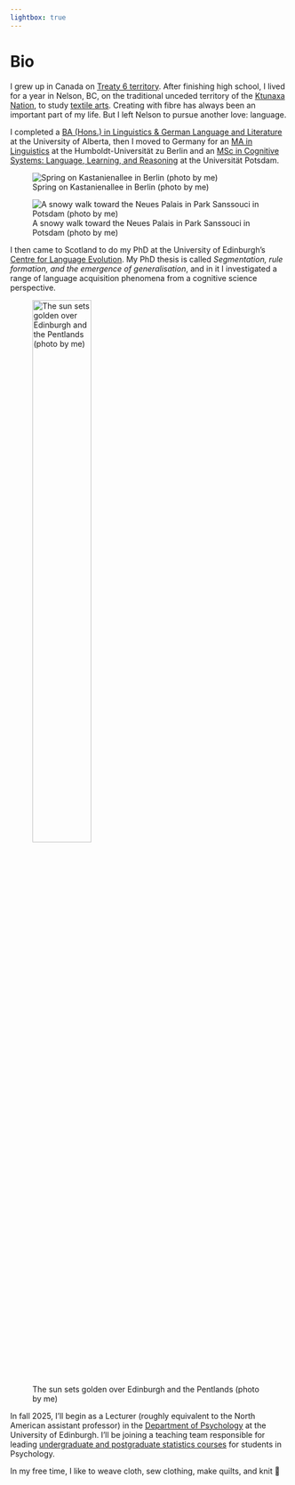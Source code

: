 ```yaml
---
lightbox: true
---
```


# Bio

I grew up in Canada on [Treaty 6 territory](https://en.wikipedia.org/wiki/Numbered_Treaties).
After finishing high school, I lived for a year in Nelson, BC, on the traditional unceded territory of the [Ktunaxa Nation](https://www.ktunaxa.org), to study [textile arts](https://selkirk.ca/programs/arts-technology/textile-arts-certificate).
Creating with fibre has always been an important part of my life.
But I left Nelson to pursue another love: language.

I completed a [BA (Hons.) in Linguistics & German Language and Literature](https://www.ualberta.ca/en/linguistics/index.html) at the University of Alberta, then I moved to Germany for an [MA in Linguistics](https://www.linguistik.hu-berlin.de/en/standardseite-en) at the Humboldt-Universität zu Berlin and an [MSc in Cognitive Systems: Language, Learning, and Reasoning](https://www.uni-potsdam.de/en/studium/what-to-study/master/cognitive-systems) at the Universität Potsdam.


::: {layout-ncol=2}

![Spring on Kastanienallee in Berlin (photo by me)](imgs/berlin.jpg){group="gallery"}

![A snowy walk toward the Neues Palais in Park Sanssouci in Potsdam (photo by me)](imgs/potsdam.jpg){group="gallery"}

:::

I then came to Scotland to do my PhD at the University of Edinburgh's [Centre for Language Evolution](https://cle.ppls.ed.ac.uk).
My PhD thesis is called *Segmentation, rule formation, and the emergence of generalisation*, and in it I investigated a range of language acquisition phenomena from a cognitive science perspective.


![The sun sets golden over Edinburgh and the Pentlands (photo by me)](imgs/edinburgh.jpeg){width=50% group="gallery"}

In fall 2025, I'll begin as a Lecturer (roughly equivalent to the North American assistant professor) in the [Department of Psychology](https://ppls.ed.ac.uk/psychology) at the University of Edinburgh.
I'll be joining a teaching team responsible for leading [undergraduate and postgraduate statistics courses](https://uoepsy.github.io) for students in Psychology.

In my free time, I like to weave cloth, sew clothing, make quilts, and knit 🧶
